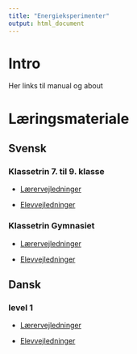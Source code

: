 ```yaml
---
title: "Energieksperimenter"
output: html_document
---
```


<head>
    <base target="_blank">
</head>

# Intro

Her links til manual og about

# Læringsmateriale {.tabset .tabset-fade}

## Svensk {.tabset .tabset-fade}

### Klassetrin 7. til 9. klasse

- [Lærervejledninger](sv_teachers_7.html)

- [Elevvejledninger](sv_students_7.html)

### Klassetrin Gymnasiet

- [Lærervejledninger](sv_teachers_GN.html)

- [Elevvejledninger](sv_students_GN.html)



## Dansk {.tabset .tabset-fade}

### level 1

- [Lærervejledninger](da_teachers.html)

- [Elevvejledninger](da_students.html)

